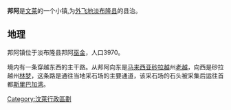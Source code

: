{{unreferenced|time=2015-01-18T06:23:45+00:00}}
{{Infobox settlement
| official_name          = 邦阿
| type                   = 镇
| imagesize              =
| nickname               = 
| pushpin_map            = Brunei
| map_caption            = 文莱邦阿
| latd = 4 |latm=42 |lats=30 |latNS=N
| longd = 115 |longm=4 |longs=25 |longEW=E
| coordinates_display    = inline,title
| coordinates_region     = BN
| subdivision_type       = [[国家|国家]]
| subdivision_name       = {{flag|Brunei}}
| area_total_km2         = 10
| population_as_of       = 2008
| population_total       = 3,970
| population_density_km2 = auto
| timezone               =  
| utc_offset             = +8
| postal_code_type       =
| postal_code            =
| area_code              =
| blank_name_sec1        = [[太阳日|太阳日]]
| blank_info_sec1        = UTC+07:39:00
| website                = [http://www.municipal-bsb.gov.bn/ municipal-bsb.gov.bn]
}}

'''邦阿'''是[[文莱|文莱]]的一个小镇,为[[外飞地|外飞地]][[淡布隆县|淡布隆县]]的县治。

==地理==
邦阿镇位于淡布隆县邦阿[[巫金|巫金]]，人口3970。

境内有一条穿越东西的主干路。从邦阿向东是[[马来西亚|马来西亚]][[砂拉越|砂拉越]]州[[老越|老越]]，向西是砂拉越州[[林梦|林梦]]，这条路是通往当地采石场的主要通道，该采石场的石头被采集后运往首都[[斯里巴加湾|斯里巴加湾]]。

[[Category:汶萊行政區劃|Category:汶萊行政區劃]]